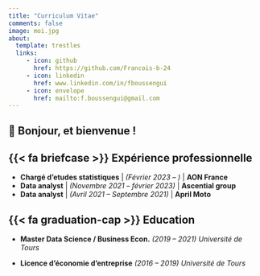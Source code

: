 ```yaml
---
title: "Curriculum Vitae"
comments: false
image: moi.jpg
about:
  template: trestles
  links: 
     - icon: github
       href: https://github.com/Francois-b-24
     - icon: linkedin
       href: www.linkedin.com/in/fboussengui
     - icon: envelope
       href: mailto:f.boussengui@gmail.com
---
```


## [👋]{.wave} Bonjour, et bienvenue !



## {{< fa briefcase >}} Expérience professionnelle

- [**Chargé d'etudes statistiques**]{class="shiny-color"} [|]{class="toggle-invisibility"} *(Février 2023 -- )*  [ | **AON France**]{class="company"}
- [**Data analyst**]{class="shiny-color"} [|]{class="toggle-invisibility"} *(Novembre 2021 -- février 2023)* [ | **Ascential group**]{class="company"}
- [**Data analyst**]{class="shiny-color"} [|]{class="toggle-invisibility"} *(Avril 2021 -- Septembre 2021)* [ | **April Moto**]{class="company"}


## {{< fa graduation-cap >}} Education

- **Master Data Science / Business Econ.** [*(2019 -- 2021)*]{class="education-dates"} [*Université de Tours*]{class="education-location"}

- **Licence d'économie d'entreprise** [*(2016 -- 2019)*]{class="education-dates"} [*Université de Tours*]{class="education-location"}
